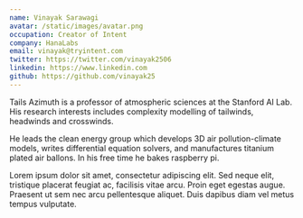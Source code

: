 ```yaml
---
name: Vinayak Sarawagi
avatar: /static/images/avatar.png
occupation: Creator of Intent
company: HanaLabs
email: vinayak@tryintent.com
twitter: https://twitter.com/vinayak2506
linkedin: https://www.linkedin.com
github: https://github.com/vinayak25
---
```


Tails Azimuth is a professor of atmospheric sciences at the Stanford AI Lab. His research interests includes complexity modelling of tailwinds, headwinds and crosswinds.

He leads the clean energy group which develops 3D air pollution-climate models, writes differential equation solvers, and manufactures titanium plated air ballons. In his free time he bakes raspberry pi.

Lorem ipsum dolor sit amet, consectetur adipiscing elit. Sed neque elit, tristique placerat feugiat ac, facilisis vitae arcu. Proin eget egestas augue. Praesent ut sem nec arcu pellentesque aliquet. Duis dapibus diam vel metus tempus vulputate.
